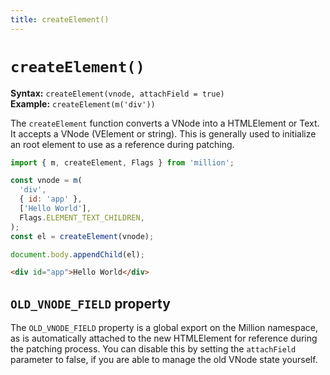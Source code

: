 ```yaml
---
title: createElement()
---
```


# `createElement()`

**Syntax:** `createElement(vnode, attachField = true)`\
**Example:** `createElement(m('div'))`

The `createElement` function converts a VNode into a HTMLElement or Text. It accepts a VNode (VElement or string). This is generally used to initialize an root element to use as a reference during patching.

```js
import { m, createElement, Flags } from 'million';

const vnode = m(
  'div',
  { id: 'app' },
  ['Hello World'],
  Flags.ELEMENT_TEXT_CHILDREN,
);
const el = createElement(vnode);

document.body.appendChild(el);
```

```html
<div id="app">Hello World</div>
```

## `OLD_VNODE_FIELD` property

The `OLD_VNODE_FIELD` property is a global export on the Million namespace, as is automatically attached to the new HTMLElement for reference during the patching process. You can disable this by setting the `attachField` parameter to false, if you are able to manage the old VNode state yourself.
